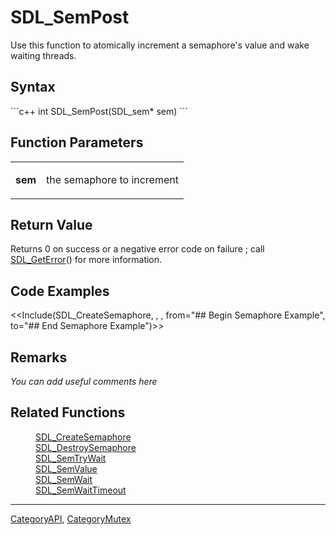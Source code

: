 
= SDL_SemPost =
Use this function to atomically increment a semaphore's value and wake waiting threads.


== Syntax ==
```c++
int SDL_SemPost(SDL_sem* sem)
```

== Function Parameters ==
{|
|'''sem'''
|the semaphore to increment
|}

== Return Value ==
Returns 0 on success or a negative error code on failure ; call [[SDL_GetError]]() for more information.

== Code Examples ==
<<Include(SDL_CreateSemaphore, , , from="## Begin Semaphore Example", to="## End Semaphore Example")>>

== Remarks ==
''You can add useful comments here''

== Related Functions ==
:[[SDL_CreateSemaphore]]
:[[SDL_DestroySemaphore]]
:[[SDL_SemTryWait]]
:[[SDL_SemValue]]
:[[SDL_SemWait]]
:[[SDL_SemWaitTimeout]]

----
[[CategoryAPI]], [[CategoryMutex]]
